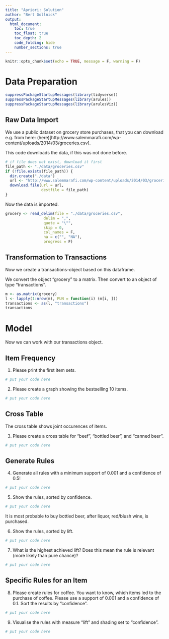 ```yaml
---
title: "Apriori: Solution"
author: "Bert Gollnick"
output: 
  html_document:
    toc: true
    toc_float: true
    toc_depth: 2
    code_folding: hide
    number_sections: true
---
```


```r
knitr::opts_chunk$set(echo = TRUE, message = F, warning = F)
```

# Data Preparation

```r
suppressPackageStartupMessages(library(tidyverse))
suppressPackageStartupMessages(library(arules))
suppressPackageStartupMessages(library(arulesViz))
```

## Raw Data Import

We use a public dataset on grocery store purchases, that you can download e.g. from here: (here)[http://www.salemmarafi.com/wp-content/uploads/2014/03/groceries.csv].

This code downloads the data, if this was not done before.

```r
# if file does not exist, download it first
file_path <- "./data/groceries.csv"
if (!file.exists(file_path)) {
  dir.create("./data")
  url <- "http://www.salemmarafi.com/wp-content/uploads/2014/03/groceries.csv"
  download.file(url = url, 
                destfile = file_path)
}
```

Now the data is imported.

```r
grocery <- read_delim(file = "./data/groceries.csv", 
                 delim = ",", 
                 quote = "\"", 
                 skip = 0, 
                 col_names = F,
                 na = c("", "NA"), 
                 progress = F)
```

## Transformation to Transactions

Now we create a transactions-object based on this dataframe.

We convert the object "grocery" to a matrix. Then convert to an object of type "transactions".

```r
m <- as.matrix(grocery)
l <- lapply(1:nrow(m), FUN = function(i) (m[i, ]))
transactions <- as(l, "transactions")
transactions
```
# Model 

Now we can work with our transactions object.

## Item Frequency

1. Please print the first item sets.

```r
# put your code here
```

2. Please create a graph showing the bestselling 10 items.

```r
# put your code here
```

## Cross Table

The cross table shows joint occurences of items. 

3. Please create a cross table for "beef", "bottled beer", and "canned beer".

```r
# put your code here
```


## Generate Rules

4. Generate all rules with a minimum support of 0.001 and a confidence of 0.5!

```r
# put your code here
```

5. Show the rules, sorted by confidence.

```r
# put your code here
```

It is most probable to buy bottled beer, after liquor, red/blush wine, is purchased.

6. Show the rules, sorted by lift.

```r
# put your code here
```

7. What is the highest achieved lift? Does this mean the rule is relevant (more likely than pure chance)?

```r
# put your code here
```


## Specific Rules for an Item

8. Please create rules for coffee. You want to know, which items led to the purchase of coffee. Please use a support of 0.001 and a confidence of 0.1. Sort the results by "confidence".

```r
# put your code here
```

9. Visualise the rules with measure "lift" and shading set to "confidence".

```r
# put your code here
```

